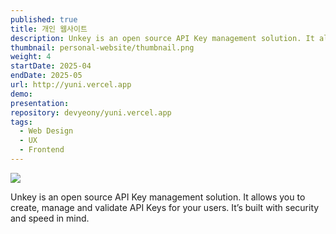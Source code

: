 ```yaml
---
published: true
title: 개인 웹사이트
description: Unkey is an open source API Key management solution. It allows you to create, manage and validate API Keys for your users. It’s built with security and speed in mind.
thumbnail: personal-website/thumbnail.png
weight: 4
startDate: 2025-04
endDate: 2025-05
url: http://yuni.vercel.app
demo: 
presentation: 
repository: devyeony/yuni.vercel.app
tags:
  - Web Design
  - UX
  - Frontend
---
```



[![](https://unkey.dev/images/landing/app.png)](https://unkey.dev)

Unkey is an open source API Key management solution. It allows you to create, manage and validate API Keys for your users. It’s built with security and speed in mind.
